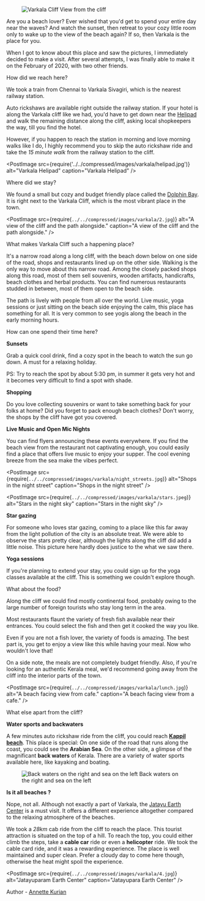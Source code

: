 
<figure>
  <img
  className="landingImage"
  src={require(`../../compressed/images/varkala/3.jpg`)}
  alt="Varkala Cliff"
/>
  <figurecaption>View from the cliff</figurecaption>
</figure>

Are you a beach lover? Ever wished that you'd get to spend your entire day near the waves? And watch the sunset, then retreat to your cozy little room only to wake up to the view of the beach again? If so, then Varkala is the place for you.

When I got to know about this place and saw the pictures, I immediately decided to make a visit. After several attempts, I was finally able to make it on the February of 2020, with two other friends.

<PostSubHeader>How did we reach here?</PostSubHeader>

<div className="splitPost">
  <div>

We took a train from Chennai to Varkala Sivagiri, which is the nearest railway station.

Auto rickshaws are available right outside the railway station. If your hotel is along the Varkala cliff like we had, you'd have to get down near the [Helipad](https://goo.gl/maps/zWdxw3VBNDYE7uct6) and walk the remaining distance along the cliff, asking local shopkeepers the way, till you find the hotel.

However, if you happen to reach the station in morning and love morning walks like I do, I highly recommend you to skip the auto rickshaw ride and take the _15 minute walk_ from the railway station to the cliff.

  </div>

  <PostImage
    src={require('../../compressed/images/varkala/helipad.jpg')}
    alt="Varkala Helipad"
    caption="Varkala Helipad"
  />

</div>

<PostSubHeader>Where did we stay?</PostSubHeader>

<div>

  We found a small but cozy and budget friendly place called the [Dolphin Bay](https://goo.gl/maps/vEhMtqYKucvPy9NE9).
It is right next to the Varkala Cliff, which is the most vibrant place in the town.

</div>

<div className="splitPost">

  <PostImage
  src={require(`../../compressed/images/varkala/2.jpg`)}
  alt="A view of the cliff and the path alongside."
  caption="A view of the cliff and the path alongside."
/>

<div>
<PostSubHeader> What makes Varkala Cliff such a happening place?</PostSubHeader>

It's a narrow road along a long cliff, with the beach down below on one side of the road, shops and restaurants lined up on the other side. 
Walking is the only way to move about this narrow road. Among the closely packed shops along this road, most of them sell souvenirs, wooden artifacts, handicrafts, beach clothes and herbal products. 
You can find numerous restaurants studded in between, most of them open to the beach side.

The path is lively with people from all over the world. Live music, yoga sessions or just sitting on the beach side enjoying the calm, this place has something for all. 
It is very common to see yogis along the beach in the early morning hours.


</div>

</div>


<PostSubHeader>How can one spend their time here?</PostSubHeader>

**Sunsets**

Grab a quick cool drink, find a cozy spot in the beach to watch the sun go down. A must for a relaxing holiday.

<Suggestion>
  PS: Try to reach the spot by about 5:30 pm, in summer it gets very hot and it becomes very difficult to find a spot with shade.
</Suggestion>

<div className="splitPost">
  <div>


**Shopping**

Do you love collecting souvenirs or want to take something back for your folks at home?
Did you forget to pack enough beach clothes? Don't worry, the shops by the cliff have got you covered.

**Live Music and Open Mic Nights**

You can find flyers announcing these events everywhere. If you find the beach view from the restaurant not captivating enough, you could easily find a place that offers live music to enjoy your supper. The cool evening breeze from the sea make the vibes perfect.

  </div>

  <PostImage
    src={require(`../../compressed/images/varkala/night_streets.jpg`)}
    alt="Shops in the night street"
    caption="Shops in the night street"
  />

</div>


<div className="splitPost">

<PostImage
  src={require(`../../compressed/images/varkala/stars.jpeg`)}
  alt="Stars in the night sky"
  caption="Stars in the night sky"
/>

  <div>

**Star gazing**

For someone who loves star gazing, coming to a place like this far away from the light pollution
of the city is an absolute treat. We were able to observe the stars pretty clear, although the
lights along the cliff did add a little noise. This picture here hardly does justice to the what
we saw there.

**Yoga sessions**

If you're planning to extend your stay, you could sign up for the yoga classes available at the cliff. 
This is something we couldn't explore though.

  </div>

</div>



<PostSubHeader> What about the food? </PostSubHeader>

<div className="splitPost">

<p>
Along the cliff we could find mostly continental food, probably owing to the large number of foreign tourists who stay long term in the area.

Most restaurants flaunt the variety of fresh fish available near their entrances. You could select the fish and then get it cooked the way you like.

Even if you are not a fish lover, the variety of foods is amazing. The best part is, you get to enjoy a view like this while having your meal. Now who wouldn't love that!

On a side note, the meals are not completely budget friendly. Also, if you're looking for an authentic Kerala meal, we'd recommend going away from the cliff into the interior parts of the town.

</p>

<PostImage
  src={require(`../../compressed/images/varkala/lunch.jpg`)}
  alt="A beach facing view from cafe."
  caption="A beach facing view from a cafe."
/>
</div>

<PostSubHeader> What else apart from the cliff? </PostSubHeader>

**Water sports and backwaters**

A few minutes auto rickshaw ride from the cliff, you could reach **[Kappil beach](https://www.google.com/maps/place/Kappil+Beach,+Kerala/data=!4m2!3m1!1s0x3b05ef871cecadd3:0xb0887b7d70708538?sa=X&ved=2ahUKEwj3vZyf7LHpAhVPwjgGHdlCCkYQ8gEwHnoECBMQBA)**.
This place is special: On one side of the road that runs along the coast, you could see the **Arabian Sea**. On the other side, a glimpse of the magnificant **back waters** of Kerala. There are a variety of water sports available here, like kayaking and boating.

<figure>
  <img
    src={require(`../../compressed/images/varkala/kappil_beach.jpg`)}
    alt="Back waters on the right and sea on the left"
    style={{ width: '100%' }}
  />
  <figurecaption>Back waters on the right and sea on the left</figurecaption>
</figure>

<div className="splitPost">

<div>

**Is it all beaches ?**

Nope, not all. Although not exactly a part of Varkala, the [Jatayu Earth Center](https://www.google.com/maps/place/Jatayu+Earth's+Center/@8.8605987,76.8669812,15z/data=!4m2!3m1!1s0x0:0x77a24d56f5a90c70?sa=X&ved=2ahUKEwjtmI7k7LHpAhXsxzgGHYAdBQYQ_BIwI3oECBQQCA) is a must visit. It offers a different experience altogether compared to the relaxing atmosphere of the beaches.

We took a _28km_ cab ride from the cliff to reach the place. This tourist attraction is situated on the top of a hill. To reach the top, you could either climb the steps, take a **cable car** ride or even a **helicopter** ride. We took the cable card ride, and it was a rewarding experience.
The place is well maintained and super clean. Prefer a cloudy day to come here though, otherwise the heat might spoil the experience.

</div>

  <PostImage
  src={require(`../../compressed/images/varkala/4.jpg`)}
  alt="Jatayuparam Earth Center"
  caption="Jatayupara Earth Center"
  />

</div>

<div>

  Author - [Annette Kurian](https://twitter.com/annette_kurian)

</div>

<!-- **Cable cars**

<PostImage
  src={require(`../../compressed/images/varkala/cable_cars.jpg`)}
  alt="Jatayuparam Earth Center"
  caption="Jatayupara Earth Center"
/> -->
